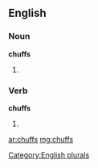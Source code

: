 ==English==

===Noun===
'''chuffs'''

# {{plural of |[[chuff]]}}

===Verb===
'''chuffs'''

# {{third-person singular of|[[chuff]]}}

[[Category:English plurals]]

[[ar:chuffs]]
[[mg:chuffs]]